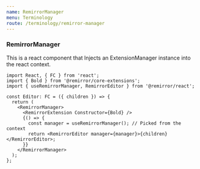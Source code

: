 ```yaml
---
name: RemirrorManager
menu: Terminology
route: /terminology/remirror-manager
---
```


### RemirrorManager

This is a react component that Injects an ExtensionManager instance into the react context.

```tsx
import React, { FC } from 'react';
import { Bold } from '@remirror/core-extensions';
import { useRemirrorManager, RemirrorEditor } from '@remirror/react';

const Editor: FC = ({ children }) => {
  return (
    <RemirrorManager>
      <RemirrorExtension Constructor={Bold} />
      {() => {
        const manager = useRemirrorManager(); // Picked from the context
        return <RemirrorEditor manager={manager}>{children}</RemirrorEditor>;
      }}
    </RemirrorManager>
  );
};
```
